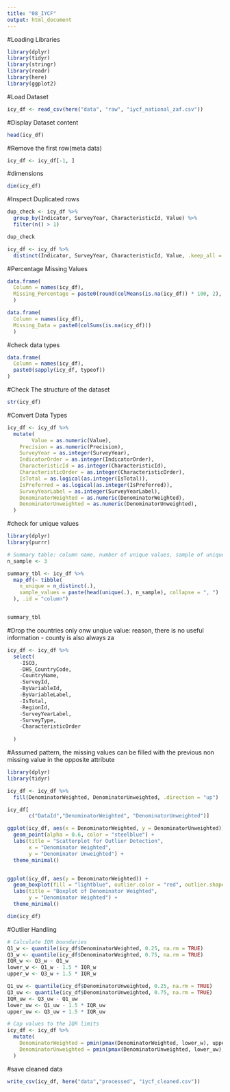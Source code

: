 ```yaml
---
title: "08_IYCF"
output: html_document
---
```


#Loading Libraries
```r
library(dplyr)
library(tidyr)
library(stringr)
library(readr)
library(here)
library(ggplot2)


```
#Load Dataset 
```r

icy_df <- read_csv(here("data", "raw", "iycf_national_zaf.csv"))
```

#Display Dataset content
```r
head(icy_df)
```

#Remove the first row(meta data)
```r
icy_df <- icy_df[-1, ]
```
#dimensions 
```r
dim(icy_df)
```
#Inspect Duplicated rows
```r
dup_check <- icy_df %>%
  group_by(Indicator, SurveyYear, CharacteristicId, Value) %>%
  filter(n() > 1)

dup_check

```

```r
icy_df <- icy_df %>%
  distinct(Indicator, SurveyYear, CharacteristicId, Value, .keep_all = TRUE)

```
#Percentage Missing Values
```r

data.frame(
  Column = names(icy_df),
  Missing_Percentage = paste0(round(colMeans(is.na(icy_df)) * 100, 2), "%")
  )

```

```r
data.frame(
  Column = names(icy_df),
  Missing_Data = paste0(colSums(is.na(icy_df)))
  )
```

#check data types
```r
data.frame(
  Column = names(icy_df),
  paste0(sapply(icy_df, typeof))
)

```
#Check The structure of the dataset 
```r
str(icy_df)

```
#Convert Data Types
```r
icy_df <- icy_df %>%
  mutate(
        Value = as.numeric(Value),
    Precision = as.numeric(Precision),
    SurveyYear = as.integer(SurveyYear),
    IndicatorOrder = as.integer(IndicatorOrder),
    CharacteristicId = as.integer(CharacteristicId),
    CharacteristicOrder = as.integer(CharacteristicOrder),
    IsTotal = as.logical(as.integer(IsTotal)),
    IsPreferred = as.logical(as.integer(IsPreferred)),
    SurveyYearLabel = as.integer(SurveyYearLabel),
    DenominatorWeighted = as.numeric(DenominatorWeighted),
    DenominatorUnweighted = as.numeric(DenominatorUnweighted),
  )
```
#check for unique values
```r
library(dplyr)
library(purrr)

# Summary table: column name, number of unique values, sample of unique values
n_sample <- 3

summary_tbl <- icy_df %>%
  map_df(~ tibble(
    n_unique = n_distinct(.),
    sample_values = paste(head(unique(.), n_sample), collapse = ", ")
  ), .id = "column")


summary_tbl


```

#Drop the countries only onw unqiue value: reason, there is no useful information - county is also always za
```r
icy_df <- icy_df %>%
  select(
    -ISO3, 
    -DHS_CountryCode, 
    -CountryName, 
    -SurveyId,
    -ByVariableId, 
    -ByVariableLabel, 
    -IsTotal,
    -RegionId, 
    -SurveyYearLabel, 
    -SurveyType,
    -CharacteristicOrder
    
  )
```

#Assumed pattern, the missing values can be filled with the previous non missing value in the opposite attribute
```r


library(dplyr)
library(tidyr)

icy_df <- icy_df %>%
  fill(DenominatorWeighted, DenominatorUnweighted, .direction = "up")

icy_df[
       c("DataId","DenominatorWeighted", "DenominatorUnweighted")]

```

```r
ggplot(icy_df, aes(x = DenominatorWeighted, y = DenominatorUnweighted)) +
  geom_point(alpha = 0.6, color = "steelblue") +
  labs(title = "Scatterplot for Outlier Detection",
       x = "Denominator Weighted",
       y = "Denominator Unweighted") +
  theme_minimal()


ggplot(icy_df, aes(y = DenominatorWeighted)) +
  geom_boxplot(fill = "lightblue", outlier.color = "red", outlier.shape = 16) +
  labs(title = "Boxplot of Denominator Weighted",
       y = "Denominator Weighted") +
  theme_minimal()
```

```r
dim(icy_df)
```
#Outlier Handling
```r
# Calculate IQR boundaries
Q1_w <- quantile(icy_df$DenominatorWeighted, 0.25, na.rm = TRUE)
Q3_w <- quantile(icy_df$DenominatorWeighted, 0.75, na.rm = TRUE)
IQR_w <- Q3_w - Q1_w
lower_w <- Q1_w - 1.5 * IQR_w
upper_w <- Q3_w + 1.5 * IQR_w

Q1_uw <- quantile(icy_df$DenominatorUnweighted, 0.25, na.rm = TRUE)
Q3_uw <- quantile(icy_df$DenominatorUnweighted, 0.75, na.rm = TRUE)
IQR_uw <- Q3_uw - Q1_uw
lower_uw <- Q1_uw - 1.5 * IQR_uw
upper_uw <- Q3_uw + 1.5 * IQR_uw

# Cap values to the IQR limits
icy_df <- icy_df %>%
  mutate(
    DenominatorWeighted = pmin(pmax(DenominatorWeighted, lower_w), upper_w),
    DenominatorUnweighted = pmin(pmax(DenominatorUnweighted, lower_uw), upper_uw)
  )


```
#save cleaned data
```r
write_csv(icy_df, here("data","processed", "iycf_cleaned.csv"))
```